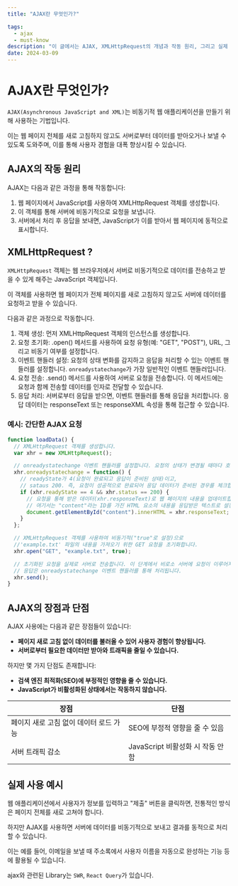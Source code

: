 ```yaml
---
title: "AJAX란 무엇인가?"

tags:
  - ajax
  - must-know
description: "이 글에서는 AJAX, XMLHttpRequest의 개념과 작동 원리, 그리고 실제 사용 예시까지 자세히 설명합니다."
date: 2024-03-09
---
```


# AJAX란 무엇인가?

`AJAX(Asynchronous JavaScript and XML)`는 비동기적 웹 애플리케이션을 만들기 위해 사용하는 기법입니다.

이는 웹 페이지 전체를 새로 고침하지 않고도 서버로부터 데이터를 받아오거나 보낼 수 있도록 도와주며, 이를 통해 사용자 경험을 대폭 향상시킬 수 있습니다.

## AJAX의 작동 원리

AJAX는 다음과 같은 과정을 통해 작동합니다:

1. 웹 페이지에서 JavaScript를 사용하여 XMLHttpRequest 객체를 생성합니다.
2. 이 객체를 통해 서버에 비동기적으로 요청을 보냅니다.
3. 서버에서 처리 후 응답을 보내면, JavaScript가 이를 받아서 웹 페이지에 동적으로 표시합니다.

## XMLHttpRequest ?

`XMLHttpRequest` 객체는 웹 브라우저에서 서버로 비동기적으로 데이터를 전송하고 받을 수 있게 해주는 JavaScript 객체입니다.

이 객체를 사용하면 웹 페이지가 전체 페이지를 새로 고침하지 않고도 서버에 데이터를 요청하고 받을 수 있습니다.

다음과 같은 과정으로 작동합니다.

1. 객체 생성: 먼저 XMLHttpRequest 객체의 인스턴스를 생성합니다.
2. 요청 초기화: .open() 메서드를 사용하여 요청 유형(예: "GET", "POST"), URL, 그리고 비동기 여부를 설정합니다.
3. 이벤트 핸들러 설정: 요청의 상태 변화를 감지하고 응답을 처리할 수 있는 이벤트 핸들러를 설정합니다. `onreadystatechange`가 가장 일반적인 이벤트 핸들러입니다.
4. 요청 전송: .send() 메서드를 사용하여 서버로 요청을 전송합니다. 이 메서드에는 요청과 함께 전송할 데이터를 인자로 전달할 수 있습니다.
5. 응답 처리: 서버로부터 응답을 받으면, 이벤트 핸들러를 통해 응답을 처리합니다. 응답 데이터는 responseText 또는 responseXML 속성을 통해 접근할 수 있습니다.

### 예시: 간단한 AJAX 요청

```javascript:index.js
function loadData() {
  // XMLHttpRequest 객체를 생성합니다.
  var xhr = new XMLHttpRequest();

  // onreadystatechange 이벤트 핸들러를 설정합니다. 요청의 상태가 변경될 때마다 호출됩니다.
  xhr.onreadystatechange = function() {
    // readyState가 4(요청이 완료되고 응답이 준비된 상태)이고,
    // sataus 200. 즉, 요청이 성공적으로 완료되어 응답 데이터가 준비된 경우를 체크합니다.
    if (xhr.readyState == 4 && xhr.status == 200) {
      // 요청을 통해 받은 데이터(xhr.responseText)로 웹 페이지의 내용을 업데이트합니다.
      // 여기서는 "content"라는 ID를 가진 HTML 요소의 내용을 응답받은 텍스트로 설정합니다.
      document.getElementById("content").innerHTML = xhr.responseText;
    }
  };

  // XMLHttpRequest 객체를 사용하여 비동기적("true"로 설정)으로
  //'example.txt' 파일의 내용을 가져오기 위한 GET 요청을 초기화합니다.
  xhr.open("GET", "example.txt", true);

  // 초기화된 요청을 실제로 서버로 전송합니다. 이 단계에서 비로소 서버에 요청이 이루어지며,
  // 응답은 onreadystatechange 이벤트 핸들러를 통해 처리됩니다.
  xhr.send();
}

```

## AJAX의 장점과 단점

AJAX 사용에는 다음과 같은 장점들이 있습니다:

- **페이지 새로 고침 없이 데이터를 불러올 수 있어 사용자 경험이 향상됩니다.**
- **서버로부터 필요한 데이터만 받아와 트래픽을 줄일 수 있습니다.**

하지만 몇 가지 단점도 존재합니다:

- **검색 엔진 최적화(SEO)에 부정적인 영향을 줄 수 있습니다.**
- **JavaScript가 비활성화된 상태에서는 작동하지 않습니다.**

| 장점                                   | 단점                             |
| -------------------------------------- | -------------------------------- |
| 페이지 새로 고침 없이 데이터 로드 가능 | SEO에 부정적 영향을 줄 수 있음   |
| 서버 트래픽 감소                       | JavaScript 비활성화 시 작동 안함 |

## 실제 사용 예시

웹 애플리케이션에서 사용자가 정보를 입력하고 "제출" 버튼을 클릭하면, 전통적인 방식은 페이지 전체를 새로 고쳐야 합니다.

하지만 AJAX를 사용하면 서버에 데이터를 비동기적으로 보내고 결과를 동적으로 처리할 수 있습니다.

이는 예를 들어, 이메일을 보낼 때 주소록에서 사용자 이름을 자동으로 완성하는 기능 등에 활용될 수 있습니다.

ajax와 관련된 Library는 `SWR`, `React Query`가 있습니다.
